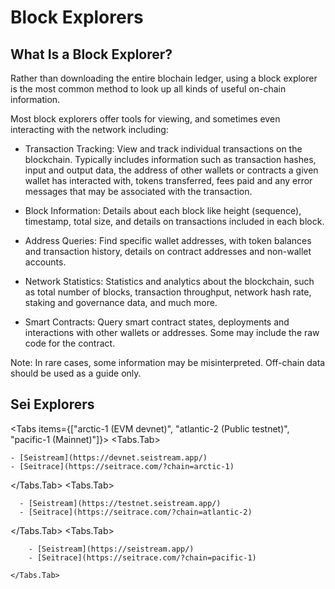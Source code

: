
# Block Explorers

## **What Is a Block Explorer?**

Rather than downloading the entire blochain ledger, using a block explorer is the most common method to look up all kinds of useful on-chain information.

Most block explorers offer tools for viewing, and sometimes even interacting with the network including:

- Transaction Tracking: View and track individual transactions on the blockchain. Typically includes information such as transaction hashes, input and output data, the address of other wallets or contracts a given wallet has interacted with, tokens transferred, fees paid and any error messages that may be associated with the transaction.

- Block Information: Details about each block like height (sequence), timestamp, total size, and details on transactions included in each block.

- Address Queries: Find specific wallet addresses, with token balances and transaction history, details on contract addresses and non-wallet accounts.

- Network Statistics: Statistics and analytics about the blockchain, such as total number of blocks, transaction throughput, network hash rate, staking and governance data, and much more.

- Smart Contracts: Query smart contract states, deployments and interactions with other wallets or addresses. Some may include the raw code for the contract.

<Callout type="info" emoji="📘">
  Note: In rare cases, some information may be misinterpreted. Off-chain data should be used as a guide only.
</Callout>

## Sei Explorers

<Tabs items={["arctic-1 (EVM devnet)", "atlantic-2 (Public testnet)", "pacific-1 (Mainnet)"]}>
  <Tabs.Tab>

    - [Seistream](https://devnet.seistream.app/)
    - [Seitrace](https://seitrace.com/?chain=arctic-1)

  </Tabs.Tab>
  <Tabs.Tab>

      - [Seistream](https://testnet.seistream.app/)
      - [Seitrace](https://seitrace.com/?chain=atlantic-2)

  </Tabs.Tab>
  <Tabs.Tab>

        - [Seistream](https://seistream.app/)
        - [Seitrace](https://seitrace.com/?chain=pacific-1)

    </Tabs.Tab>
</Tabs>
